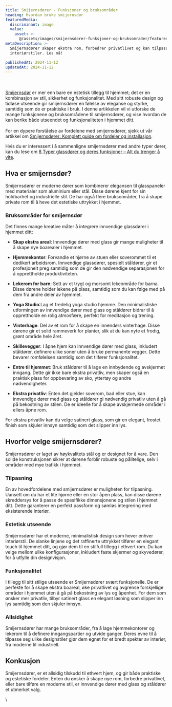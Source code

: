 ```yaml
---
title: Smijernsdører - Funksjoner og bruksområder
heading: Hvordan bruke smijernsdør
featuredMedia:
  discriminant: image
  value:
    asset: >-
      @/assets/images/smijernsdorer-funksjoner-og-bruksomrader/featuredMedia/value/asset.jpeg
metaDescription: >-
  Smijernsdører skaper ekstra rom, forbedrer privatlivet og kan tilpasses ulike
  interiørstiler. Les nå!

publishedAt: 2024-11-12
updatedAt: 2024-11-12
---
```


\
\
[Smijernsdør](https://www.glass.no/smijernsdor) er mer enn bare en estetisk tillegg til hjemmet; det er en kombinasjon av stil, sikkerhet og funksjonalitet. Med sitt robuste design og tidløse utseende gir smijernsdører en følelse av eleganse og styrke, samtidig som de er praktiske i bruk. I denne artikkelen vil vi utforske de mange funksjonene og bruksområdene til smijernsdører, og vise hvordan de kan berike både utseendet og funksjonaliteten i hjemmet ditt.\
\
For en dypere forståelse av fordelene med smijernsdører, sjekk ut vår artikkel om [Smijernsdører: Komplett guide om fordeler og installasjon](https://www.glass.no/smijernsdorer-komplett-guide-om-fordeler-og-installasjon).

Hvis du er interessert i å sammenligne smijernsdører med andre typer dører, kan du lese om [8 Typer glassdører og deres funksjoner – Alt du trenger å vite](https://www.glass.no/8-typer-glassdorer-og-deres-funksjoner-alt-du-trenger-a-vite).

## Hva er smijernsdør?

Smijernsdører er moderne dører som kombinerer elegansen til glasspaneler med materialer som aluminium eller stål. Disse dørene kjent for sin holdbarhet og industrielle stil. De har også flere bruksområder, fra å skape private rom til å heve det estetiske uttrykket i hjemmet.

### Bruksområder for smijernsdør

Det finnes mange kreative måter å integrere innvendige glassdører i hjemmet ditt:

- **Skap ekstra areal**: Innvendige dører med glass gir mange muligheter til å skape nye boarealer i hjemmet.

- **Hjemmekontor**: Forvandle et hjørne av stuen eller soverommet til et dedikert arbeidsrom. Innvendige glassdører, spesielt ståldører, gir et profesjonelt preg samtidig som de gir den nødvendige separasjonen for å opprettholde produktiviteten.

- **Lekerom for barn**: Sett av et trygt og morsomt lekeområde for barna. Disse dørene holder lekene på plass, samtidig som du kan følge med på dem fra andre deler av hjemmet.

- **Yoga Studio**:Lag et fredelig yoga studio hjemme. Den minimalistiske utformingen av innvendige dører med glass og ståldører bidrar til å opprettholde en rolig atmosfære, perfekt for meditasjon og trening.

- **Vinterhage**: Del av et rom for å skape en innendørs vinterhage. Disse dørene gir et solid rammeverk for planter, slik at du kan nyte et frodig, grønt område hele året.

- **Skillevegger**: I åpne hjem kan innvendige dører med glass, inkludert ståldører, definere ulike soner uten å bruke permanente vegger. Dette bevarer romfølelsen samtidig som det tilfører funksjonalitet.

- **Entre til hjemmet**: Bruk ståldører til å lage en innbydende og avskjermet inngang. Dette gir ikke bare ekstra privatliv, men skaper også en praktisk plass for oppbevaring av sko, yttertøy og andre nødvendigheter.

- **Ekstra privatliv**: Enten det gjelder soverom, bad eller stue, kan innvendige dører med glass og ståldører gi nødvendig privatliv uten å gå på bekostning av stilen. De er ideelle for å skape avskjermede områder i ellers åpne rom.

For ekstra privatliv kan du velge satinert glass, som gir en elegant, frostet finish som skjuler innsyn samtidig som det slipper inn lys.

## Hvorfor velge smijernsdører?

Smijernsdører er laget av høykvalitets stål og er designet for å vare. Den solide konstruksjonen sikrer at dørene forblir robuste og pålitelige, selv i områder med mye trafikk i hjemmet.

### Tilpasning

En av hovedfordelene med smijernsdører er muligheten for tilpasning. Uansett om du har et lite hjørne eller en stor åpen plass, kan disse dørene skreddersys for å passe de spesifikke dimensjonene og stilen i hjemmet ditt. Dette garanterer en perfekt passform og sømløs integrering med eksisterende interiør.

### Estetisk utseende

Smijernsdører har et moderne, minimalistisk design som hever enhver interiørstil. De slanke linjene og det raffinerte uttrykket tilfører en elegant touch til hjemmet ditt, og gjør dem til en stilfull tillegg i ethvert rom. Du kan velge mellom ulike konfigurasjoner, inkludert faste skjermer og skyvedører, for å utfylle din designvisjon.

### Funksjonalitet

I tillegg til sitt stilige utseende er Smijernsdører svært funksjonelle. De er perfekte for å skape ekstra boareal, øke privatlivet og avgrense forskjellige områder i hjemmet uten å gå på bekostning av lys og åpenhet. For dem som ønsker mer privatliv, tilbyr satinert glass en elegant løsning som slipper inn lys samtidig som den skjuler innsyn.

### Allsidighet

Smijernsdører har mange bruksområder, fra å lage hjemmekontorer og lekerom til å definere inngangspartier og utvide ganger. Deres evne til å tilpasse seg ulike designstiler gjør dem egnet for et bredt spekter av interiør, fra moderne til industriell.

## Konkusjon

Smijernsdører, er et allsidig tilskudd til ethvert hjem, og gir både praktiske og estetiske fordeler. Enten du ønsker å skape nye rom, forbedre privatlivet, eller bare tilføre en moderne stil, er innvendige dører med glass og ståldører et utmerket valg.

\\
